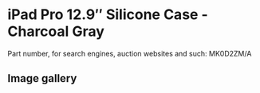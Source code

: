 
# iPad Pro 12.9″ Silicone Case - Charcoal Gray

Part number, for search engines, auction websites and such: MK0D2ZM/A

## Image gallery

<div style={{ width: "768px" }}>
  <GalleryComponent
    images={[
      {
        original: "/everysource/MK0D2.png",
        thumbnail: "/everypreview/MK0D2.png",
      },
      {
        original: "/everysource/MK0D2_AV1_GOLD.png",
        thumbnail: "/everypreview/MK0D2_AV1_GOLD.png",
      },
      {
        original: "/everysource/MK0D2_AV1_SILVER.png",
        thumbnail: "/everypreview/MK0D2_AV1_SILVER.png",
      },
      {
        original: "/everysource/MK0D2_AV1_SPACE_GRAY.png",
        thumbnail: "/everypreview/MK0D2_AV1_SPACE_GRAY.png",
      },
      {
        original: "/everysource/MK0D2_AV2.png",
        thumbnail: "/everypreview/MK0D2_AV2.png",
      },
      {
        original: "/everysource/MK0D2_AV3.png",
        thumbnail: "/everypreview/MK0D2_AV3.png",
      },
      {
        original: "/everysource/MK0D2_AV4.png",
        thumbnail: "/everypreview/MK0D2_AV4.png",
      }
    ]}
  />
</div>